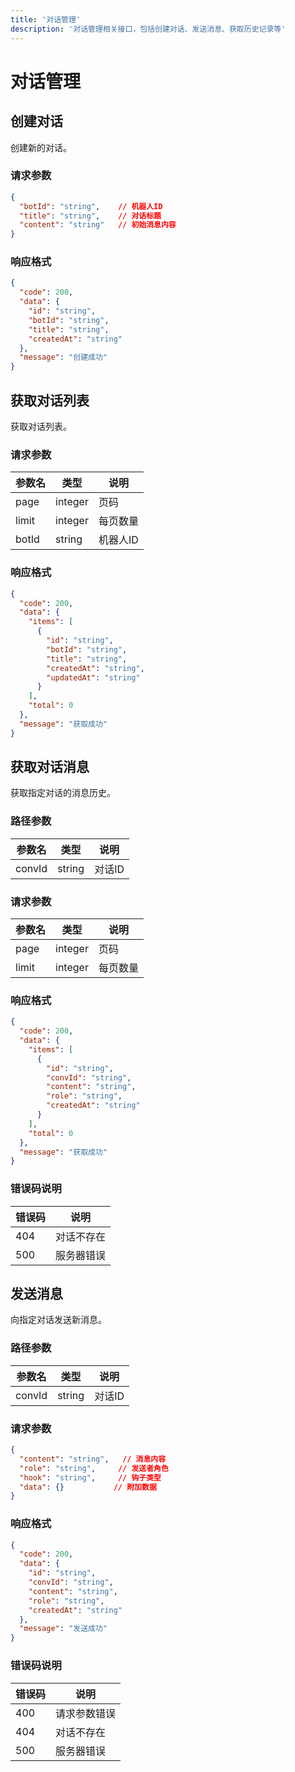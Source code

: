 ```yaml
---
title: '对话管理'
description: '对话管理相关接口，包括创建对话、发送消息、获取历史记录等'
---
```


# 对话管理

## 创建对话

<ParamField path="/conversation" method="POST">
创建新的对话。

### 请求参数

```json
{
  "botId": "string",    // 机器人ID
  "title": "string",    // 对话标题
  "content": "string"   // 初始消息内容
}
```

### 响应格式

```json
{
  "code": 200,
  "data": {
    "id": "string",
    "botId": "string",
    "title": "string",
    "createdAt": "string"
  },
  "message": "创建成功"
}
```
</ParamField>

## 获取对话列表

<ParamField path="/conversation" method="GET">
获取对话列表。

### 请求参数

| 参数名 | 类型    | 说明     |
|--------|---------|----------|
| page   | integer | 页码     |
| limit  | integer | 每页数量 |
| botId  | string  | 机器人ID |

### 响应格式

```json
{
  "code": 200,
  "data": {
    "items": [
      {
        "id": "string",
        "botId": "string",
        "title": "string",
        "createdAt": "string",
        "updatedAt": "string"
      }
    ],
    "total": 0
  },
  "message": "获取成功"
}
```
</ParamField>

## 获取对话消息

<ParamField path="/conversation/{convId}/messages" method="GET">
获取指定对话的消息历史。

### 路径参数

| 参数名  | 类型   | 说明    |
|---------|--------|---------|
| convId  | string | 对话ID  |

### 请求参数

| 参数名 | 类型    | 说明     |
|--------|---------|----------|
| page   | integer | 页码     |
| limit  | integer | 每页数量 |

### 响应格式

```json
{
  "code": 200,
  "data": {
    "items": [
      {
        "id": "string",
        "convId": "string",
        "content": "string",
        "role": "string",
        "createdAt": "string"
      }
    ],
    "total": 0
  },
  "message": "获取成功"
}
```

### 错误码说明

| 错误码 | 说明 |
|--------|------|
| 404    | 对话不存在 |
| 500    | 服务器错误 |
</ParamField>

## 发送消息

<ParamField path="/conversation/{convId}/messages" method="POST">
向指定对话发送新消息。

### 路径参数

| 参数名  | 类型   | 说明    |
|---------|--------|---------|
| convId  | string | 对话ID  |

### 请求参数

```json
{
  "content": "string",   // 消息内容
  "role": "string",     // 发送者角色
  "hook": "string",     // 钩子类型
  "data": {}           // 附加数据
}
```

### 响应格式

```json
{
  "code": 200,
  "data": {
    "id": "string",
    "convId": "string",
    "content": "string",
    "role": "string",
    "createdAt": "string"
  },
  "message": "发送成功"
}
```

### 错误码说明

| 错误码 | 说明 |
|--------|------|
| 400    | 请求参数错误 |
| 404    | 对话不存在 |
| 500    | 服务器错误 |
</ParamField>
